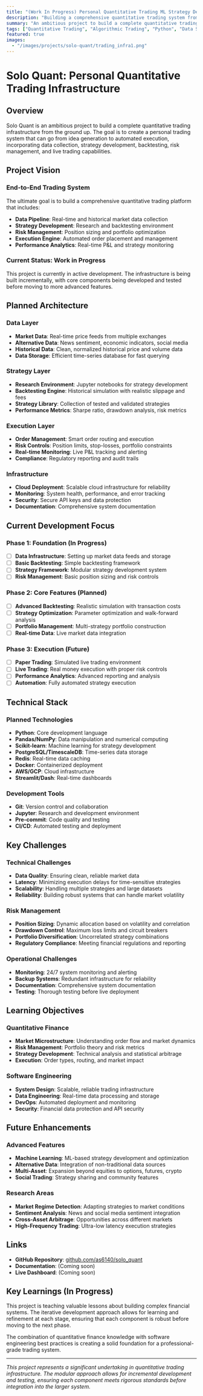 ```yaml
---
title: "(Work In Progress) Personal Quantitative Trading ML Strategy Development & Execution Infrastructure"
description: "Building a comprehensive quantitative trading system from idea to execution (Work in Progress)"
summary: "An ambitious project to build a complete quantitative trading infrastructure from the ground up, incorporating data collection, strategy development, backtesting, risk management, and live trading capabilities."
tags: ["Quantitative Trading", "Algorithmic Trading", "Python", "Data Science", "Financial Engineering", "Work in Progress"]
featured: true
images:
  - "/images/projects/solo-quant/trading_infra1.png"
---
```


# Solo Quant: Personal Quantitative Trading Infrastructure

## Overview

Solo Quant is an ambitious project to build a complete quantitative trading infrastructure from the ground up. The goal is to create a personal trading system that can go from idea generation to automated execution, incorporating data collection, strategy development, backtesting, risk management, and live trading capabilities.

## Project Vision

### End-to-End Trading System
The ultimate goal is to build a comprehensive quantitative trading platform that includes:

- **Data Pipeline**: Real-time and historical market data collection
- **Strategy Development**: Research and backtesting environment
- **Risk Management**: Position sizing and portfolio optimization
- **Execution Engine**: Automated order placement and management
- **Performance Analytics**: Real-time P&L and strategy monitoring

### Current Status: Work in Progress

This project is currently in active development. The infrastructure is being built incrementally, with core components being developed and tested before moving to more advanced features.

## Planned Architecture

### Data Layer
- **Market Data**: Real-time price feeds from multiple exchanges
- **Alternative Data**: News sentiment, economic indicators, social media
- **Historical Data**: Clean, normalized historical price and volume data
- **Data Storage**: Efficient time-series database for fast querying

### Strategy Layer
- **Research Environment**: Jupyter notebooks for strategy development
- **Backtesting Engine**: Historical simulation with realistic slippage and fees
- **Strategy Library**: Collection of tested and validated strategies
- **Performance Metrics**: Sharpe ratio, drawdown analysis, risk metrics

### Execution Layer
- **Order Management**: Smart order routing and execution
- **Risk Controls**: Position limits, stop-losses, portfolio constraints
- **Real-time Monitoring**: Live P&L tracking and alerting
- **Compliance**: Regulatory reporting and audit trails

### Infrastructure
- **Cloud Deployment**: Scalable cloud infrastructure for reliability
- **Monitoring**: System health, performance, and error tracking
- **Security**: Secure API keys and data protection
- **Documentation**: Comprehensive system documentation

## Current Development Focus

### Phase 1: Foundation (In Progress)
- [ ] **Data Infrastructure**: Setting up market data feeds and storage
- [ ] **Basic Backtesting**: Simple backtesting framework
- [ ] **Strategy Framework**: Modular strategy development system
- [ ] **Risk Management**: Basic position sizing and risk controls

### Phase 2: Core Features (Planned)
- [ ] **Advanced Backtesting**: Realistic simulation with transaction costs
- [ ] **Strategy Optimization**: Parameter optimization and walk-forward analysis
- [ ] **Portfolio Management**: Multi-strategy portfolio construction
- [ ] **Real-time Data**: Live market data integration

### Phase 3: Execution (Future)
- [ ] **Paper Trading**: Simulated live trading environment
- [ ] **Live Trading**: Real money execution with proper risk controls
- [ ] **Performance Analytics**: Advanced reporting and analysis
- [ ] **Automation**: Fully automated strategy execution

## Technical Stack

### Planned Technologies
- **Python**: Core development language
- **Pandas/NumPy**: Data manipulation and numerical computing
- **Scikit-learn**: Machine learning for strategy development
- **PostgreSQL/TimescaleDB**: Time-series data storage
- **Redis**: Real-time data caching
- **Docker**: Containerized deployment
- **AWS/GCP**: Cloud infrastructure
- **Streamlit/Dash**: Real-time dashboards

### Development Tools
- **Git**: Version control and collaboration
- **Jupyter**: Research and development environment
- **Pre-commit**: Code quality and testing
- **CI/CD**: Automated testing and deployment

## Key Challenges

### Technical Challenges
- **Data Quality**: Ensuring clean, reliable market data
- **Latency**: Minimizing execution delays for time-sensitive strategies
- **Scalability**: Handling multiple strategies and large datasets
- **Reliability**: Building robust systems that can handle market volatility

### Risk Management
- **Position Sizing**: Dynamic allocation based on volatility and correlation
- **Drawdown Control**: Maximum loss limits and circuit breakers
- **Portfolio Diversification**: Uncorrelated strategy combinations
- **Regulatory Compliance**: Meeting financial regulations and reporting

### Operational Challenges
- **Monitoring**: 24/7 system monitoring and alerting
- **Backup Systems**: Redundant infrastructure for reliability
- **Documentation**: Comprehensive system documentation
- **Testing**: Thorough testing before live deployment

## Learning Objectives

### Quantitative Finance
- **Market Microstructure**: Understanding order flow and market dynamics
- **Risk Management**: Portfolio theory and risk metrics
- **Strategy Development**: Technical analysis and statistical arbitrage
- **Execution**: Order types, routing, and market impact

### Software Engineering
- **System Design**: Scalable, reliable trading infrastructure
- **Data Engineering**: Real-time data processing and storage
- **DevOps**: Automated deployment and monitoring
- **Security**: Financial data protection and API security

## Future Enhancements

### Advanced Features
- **Machine Learning**: ML-based strategy development and optimization
- **Alternative Data**: Integration of non-traditional data sources
- **Multi-Asset**: Expansion beyond equities to options, futures, crypto
- **Social Trading**: Strategy sharing and community features

### Research Areas
- **Market Regime Detection**: Adapting strategies to market conditions
- **Sentiment Analysis**: News and social media sentiment integration
- **Cross-Asset Arbitrage**: Opportunities across different markets
- **High-Frequency Trading**: Ultra-low latency execution strategies

## Links

- **GitHub Repository**: [github.com/as6140/solo_quant](https://github.com/as6140/solo_quant)
- **Documentation**: (Coming soon)
- **Live Dashboard**: (Coming soon)

## Key Learnings (In Progress)

This project is teaching valuable lessons about building complex financial systems. The iterative development approach allows for learning and refinement at each stage, ensuring that each component is robust before moving to the next phase.

The combination of quantitative finance knowledge with software engineering best practices is creating a solid foundation for a professional-grade trading system.

---

*This project represents a significant undertaking in quantitative trading infrastructure. The modular approach allows for incremental development and testing, ensuring each component meets rigorous standards before integration into the larger system.* 